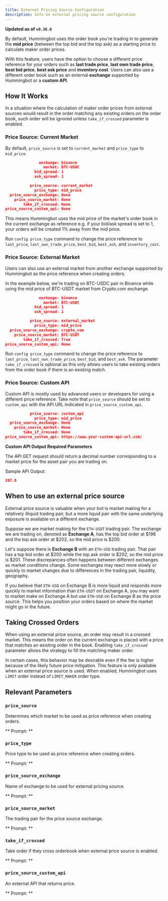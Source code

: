 ```yaml
---
title: External Pricing Source Configuration
description: Info on external pricing source configuration
---
```




**Updated as of `v0.36.0`**

By default, Hummingbot uses the order book you're trading in to generate the **mid price** (between the top bid and the top ask) as a starting price to calculate maker order prices.

With this feature, users have the option to choose a different price reference for your orders such as **last trade price**, **last own trade price**, **best bid price**, **best ask price** and **inventory cost**. Users can also use a different order book such as an external **exchange** supported by Hummingbot or a **custom API**.

## How It Works

In a situation where the calculation of maker order prices from external sources would result in the order matching any existing orders on the order book, such order will be ignored unless `take_if_crossed` parameter is enabled.

### Price Source: Current Market

By default, `price_source` is set to `current_market` and `price_type` to `mid_price`.

```json
               exchange: binance
                 market: BTC-USDC
             bid_spread: 1
             ask_spread: 1
```

```json
           price_source: current_market
             price_type: mid_price
  price_source_exchange: None
    price_source_market: None
        take_if_crossed: None
price_source_custom_api: None
```

This means Hummingbot uses the mid price of the market's order book in the current exchange as reference e.g. if your bid/ask spread is set to 1, your orders will be created 1% away from the mid price.

Run `config price_type` command to change the price reference to `last_price`, `last_own_trade_price`, `best_bid`, `best_ask`, and `inventory_cost`.

### Price Source: External Market

Users can also use an external market from another exchange supported by Hummingbot as the price reference when creating orders.

In the example below, we're trading on BTC-USDC pair in Binance while using the mid price of BTC-USDT market from Crypto.com exchange.

```json
               exchange: binance
                 market: BTC-USDC
             bid_spread: 1
             ask_spread: 1
```

```json
           price_source: external_market
             price_type: mid_price
  price_source_exchange: crypto_com
    price_source_market: BTC-USDT
        take_if_crossed: True
price_source_custom_api: None
```

Run `config price_type` command to change the price reference to `last_price`, `last_own_trade_price`, `best_bid`, and `best_ask`. The parameter `take_if_crossed` is optional as this only allows users to take existing orders from the order book if there is an existing match.

<Callout type="note" body="Currently, the external price source cannot be the same as the maker exchange (i.e. if the bot is trading on Binance, the `price_source_exchange` cannot be Binance)." />

### Price Source: Custom API

Custom API is mostly used by advanced users or developers for using a different price reference. Take note that `price_source` should be set to `custom_api` with the API URL indicated in `price_source_custom_api`.

```json
           price_source: custom_api
             price_type: mid_price
  price_source_exchange: None
    price_source_market: None
        take_if_crossed: None
price_source_custom_api: https://www.your-custom-api-url.com/
```

**Custom API Output Required Parameters**

The API GET request should return a decimal number corresponding to a market price for the asset pair you are trading on.

Sample API Output:

```json
207.8
```

## When to use an external price source

External price source is valuable when your bot is market making for a relatively illiquid trading pair, but a more liquid pair with the same underlying exposure is available on a different exchange.

Suppose we are market making for the `ETH-USDT` trading pair. The exchange we are trading on, denoted as **Exchange A**, has the top bid order at $198 and the top ask order at $202, so the mid price is \$200.

Let's suppose there is **Exchange B** with an `ETH-USD` trading pair. That pair has a top bid order at $200 while the top ask order is $202, so the mid price is \$201. These discrepancies often happens between different exchanges as market conditions change. Some exchanges may react more slowly or quickly to market changes due to differences in the trading pair, liquidity, geography.

If you believe that `ETH-USD` on Exchange B is more liquid and responds more quickly to market information than `ETH-USDT` on Exchange A, you may want to market make on Exchange A but use `ETH-USD` on Exchange B as the price source. This helps you position your orders based on where the market might go in the future.

## Taking Crossed Orders

When using an external price source, an order may result in a crossed market. This means the order on the current exchange is placed with a price that matches an existing order in the book. Enabling `take_if_crossed` parameter allows the strategy to fill the matching maker order.

In certain cases, this behavior may be desirable even if the fee is higher because of the likely future price mitigation. This feature is only available when an external price source is used. When enabled, Hummingbot uses `LIMIT` order instead of `LIMIT_MAKER` order type.

## Relevant Parameters

### `price_source`

Determines which market to be used as price reference when creating orders.

** Prompt: **

<Prompt
  prompt="Which price source to use? (current_market/external_market/custom_api)"
  response=">>> current_market"
/>

### `price_type`

Price type to be used as price reference when creating orders.

** Prompt: **

<Prompt
  prompt="Which price type to use? (mid_price/last_price/last_own_trade_price/best_bid/best_ask/inventory_cost)"
  response=">>> mid_price"
/>

### `price_source_exchange`

Name of exchange to be used for external pricing source.

** Prompt: **

<Prompt prompt="Enter external price source exchange name" response=">>> " />

### `price_source_market`

The trading pair for the price source exchange.

** Prompt: **

<Prompt
  prompt="Enter the token pair on [price_source_exchange]"
  response=">>> "
/>

### `take_if_crossed`

Take order if they cross orderbook when external price source is enabled.

** Prompt: **

<Prompt
  prompt="Do you want to take the best order if orders cross the orderbook? (Yes/No)"
  response=">>> Yes"
/>

### `price_source_custom_api`

An external API that returns price.

** Prompt: **

<Prompt prompt="Enter pricing API URL" response=">>> " />
